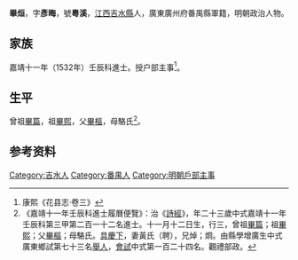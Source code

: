 {{明清人物信息框
| 姓名 = 畢烜
| 原名 =
| 圖片名稱= 
| 圖片大小 =
| 圖片說明 = 
| 最高職務 =
| 國家 = 大明 
| 爵位 =
| 籍貫 = [[江西|江西]][[吉水縣|吉水縣]]<br>廣東廣州府番禺縣軍籍
| 族裔 = 
| 字號 = 字彥晦，號粵溪
| 諡號 =
| 出生日期 = 正德五年（1510年）十一月十二日
| 出生地點 =
| 逝世日期 = 卒年不詳
| 逝世地點 =
| 墓葬 =
| 配偶 = 黃氏（聘）
| 親屬 = 
| 出身 =
* 嘉靖十一年壬辰科同進士出身
| 經歷 =
| 著作 =  
}}

'''畢烜'''{{BD|1510年||？年||}}，字'''彥晦'''，號'''粵溪'''，[[江西|江西]][[吉水縣|吉水縣]]人，廣東廣州府番禺縣軍籍，明朝政治人物。

==家族==
嘉靖十一年（1532年）壬辰科進士。授户部主事<ref>康熙《花县志·卷三》</ref>。

==生平==
曾祖[[畢篇|畢篇]]，祖[[畢熙|畢熙]]，父[[畢樞|畢樞]]，母駱氏<ref>《嘉靖十一年壬辰科進士履曆便覽》：治《[[詩經|詩經]]》，年二十三歲中式嘉靖十一年壬辰科第三甲第二百一十二名進士。十一月十二日生，行三，曾祖[[畢篇|畢篇]]；祖[[畢熙|畢熙]]；父[[畢樞|畢樞]]；母駱氏。[[具慶下|具慶下]]，妻黃氏（聘），兄焯；烱。由縣學增廣生中式廣東鄉試第七十三名[[舉人|舉人]]，[[會試|會試]]中式第一百二十四名。觀禮部政。</ref>。

== 参考资料 ==
{{reflist}}

{{嘉靖十一年壬辰科殿试金榜}}

{{Authority control}}
{{DEFAULTSORT:Bi畢}}
[[Category:吉水人|Category:吉水人]]
[[Category:番禺人|Category:番禺人]]
[[Category:明朝戶部主事|Category:明朝戶部主事]]


{{明朝人物小作品}}